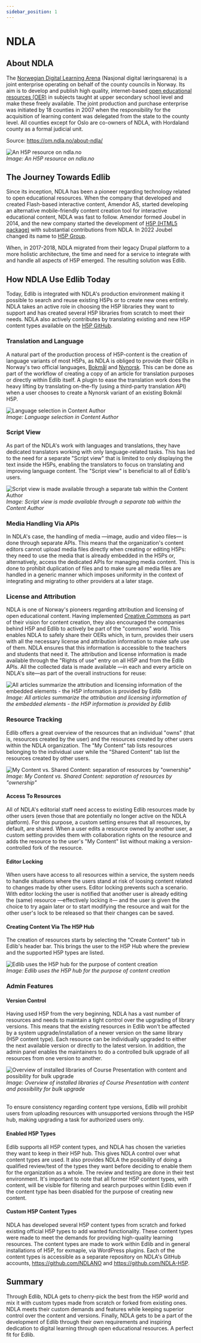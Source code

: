 ```yaml
---
sidebar_position: 1
---
```


# NDLA

## About NDLA
The [Norwegian Digital Learning Arena](https://ndla.no/) (Nasjonal digital læringsarena) is a joint enterprise operating on behalf of the county councils in Norway. Its aim is to develop and publish high quality, internet-based [open educational resources (OER)](https://en.wikipedia.org/wiki/Open_educational_resources) in subjects taught at upper secondary school level and make these freely available. The joint production and purchase enterprise was initiated by 18 counties in 2007 when the responsibility for the acquisition of learning content was delegated from the state to the county level. All counties except for Oslo are co-owners of NDLA, with Hordaland county as a formal judicial unit.

Source: https://om.ndla.no/about-ndla/

<div class="text--center">
    <img class="edlib-image" alt="An H5P resource on ndla.no" src="/img/ndla-case-study1.png" />
    <br/>
    <em>Image: An H5P resource on ndla.no</em>
</div>

## The Journey Towards Edlib
Since its inception, NDLA has been a pioneer regarding technology related to open educational resources. When the company that developed and created Flash-based interactive content, Amendor AS, started developing an alternative mobile-friendly content creation tool for interactive educational content, NDLA was fast to follow. Amendor formed Joubel in 2014, and the new company started the development of [H5P (HTML5 package)](https://h5p.org/content-types-and-applications) with substantial contributions from NDLA. In 2022 Joubel changed its name to [H5P Group](https://h5p.group/).

When, in 2017-2018, NDLA migrated from their legacy Drupal platform to a more holistic architecture, the time and need for a service to integrate with and handle all aspects of H5P emerged. The resulting solution was Edlib.

## How NDLA Use Edlib Today
Today, Edlib is integrated with NDLA's production environment making it possible to search and reuse existing H5Ps or to create new ones entirely. NDLA takes an active role in choosing the H5P libraries they want to support and has created several H5P libraries from scratch to meet their needs. NDLA also actively contributes by translating existing and new H5P content types available on the [H5P GitHub](https://github.com/h5p).

### Translation and Language
A natural part of the production process of H5P-content is the creation of language variants of most H5Ps, as NDLA is obliged to provide their OERs in Norway's two official languages, [Bokmål](https://en.wikipedia.org/wiki/Bokm%C3%A5l) and [Nynorsk](https://en.wikipedia.org/wiki/Nynorsk). This can be done as part of the workflow of creating a copy of an article for translation purposes or directly within Edlib itself. A plugin to ease the translation work does the heavy lifting by translating on-the-fly (using a third-party translation API) when a user chooses to create a Nynorsk variant of an existing Bokmål H5P.

<div class="text--center">
    <img class="edlib-image" alt="Language selection in Content Author" src="/img/ndla-case-study2.png" />
    <br/>
    <em>Image: Language selection in Content Author</em>
</div>

### Script View
As part of the NDLA's work with languages and translations, they have dedicated translators working with only language-related tasks. This has led to the need for a separate "Script view" that is limited to only displaying the text inside the H5Ps, enabling the translators to focus on translating and improving language content. The "Script view" is beneficial to all of Edlib's users.

<div class="text--center">
    <img class="edlib-image" alt="Script view is made available through a separate tab within the Content Author" src="/img/ndla-case-study3.png" />
    <br/>
    <em>Image: Script view is made available through a separate tab within the Content Author</em>
</div>

### Media Handling Via APIs
In NDLA's case, the handling of media &mdash;image, audio and video files&mdash; is done through separate APIs. This means that the organization's content editors cannot upload media files directly when creating or editing H5Ps: they need to use the media that is already embedded in the H5Ps or, alternatively, access the dedicated APIs for managing media content. This is done to prohibit duplication of files and to make sure all media files are handled in a generic manner which imposes uniformity in the context of integrating and migrating to other providers at a later stage.
 
### License and Attribution
NDLA is one of Norway's pioneers regarding attribution and licensing of open educational content. Having implemented [Creative Commons](https://creativecommons.org/) as part of their vision for content creation, they also encouraged the companies behind H5P and Edlib to actively be part of the "commons" world. This enables NDLA to safely share their OERs which, in turn, provides their users with all the necessary license and attribution information to make safe use of them. NDLA ensures that this information is accessible to the teachers and students that need it. The attribution and license information is made available through the "Rights of use" entry on all H5P and from the Edlib APIs. All the collected data is made available &mdash;in each and every article on NDLA's site&mdash;as part of the overall instructions for reuse:

<div class="text--center">
    <img class="edlib-image" alt="All articles summarize the attribution and licensing information of the embedded elements - the H5P information is provided by Edlib" src="/img/ndla-case-study4.png" />
    <br/>
    <em>Image: All articles summarize the attribution and licensing information of the embedded elements - the H5P information is provided by Edlib</em>
</div> 

### Resource Tracking
Edlib offers a great overview of the resources that an individual "owns" (that is, resources created by the user) and the resources created by other users within the NDLA organization. The "My Content" tab lists resources belonging to the individual user while the "Shared Content" tab list the resources created by other users.

<div class="text--center">
    <img class="edlib-image" alt="My Content vs. Shared Content: separation of resources by &quot;ownership&quot;" src="/img/ndla-case-study6.png" />
    <br/>
    <em>Image: My Content vs. Shared Content: separation of resources by &quot;ownership&quot;</em>
</div> 

#### Access To Resources
All of NDLA's editorial staff need access to existing Edlib resources made by other users (even those that are  potentially no longer active on the NDLA platform). For this purpose, a custom setting ensures that all resources, by default, are shared. When a user edits a resource owned by another user, a custom setting provides them with collaboration rights on the resource and adds the resource to the user's "My Content" list without making a version-controlled fork of the resource. 

#### Editor Locking
When users have access to all resources within a service, the system needs to handle situations where the users stand at risk of loosing content related to changes made by other users. Editor locking prevents such a scenario. With editor locking the user is notified that another user is already editing the (same) resource &mdash;effectively locking it&mdash; and the user is given the choice to try again later or to start modifying the resource and wait for the other user's lock to be released so that their changes can be saved.

#### Creating Content Via The H5P Hub
The creation of resources starts by selecting the "Create Content" tab in Edlib's header bar. This brings the user to the H5P Hub where the preview and the supported H5P types are listed.

<div class="text--center">
    <img class="edlib-image" alt="Edlib uses the H5P hub for the purpose of content creation" src="/img/ndla-case-study7.png" />
    <br/>
    <em>Image: Edlib uses the H5P hub for the purpose of content creation</em>
</div> 

### Admin Features

#### Version Control
Having used H5P from the very beginning, NDLA has a vast number of resources and needs to maintain a tight control over the upgrading of library versions. This means that the existing resources in Edlib won't be affected by a system upgrade/installation of a newer version on the same library (H5P content type). Each resource can be individually upgraded to either the next available version or directly to the latest version. In addition, the admin panel enables the maintainers to do a controlled bulk upgrade of all resources from one version to another.

<div class="text--center">
    <img class="edlib-image" alt="Overview of installed libraries of Course Presentation with content and possibility for bulk upgrade" src="/img/ndla-case-study5.png" />
    <br/>
    <em>Image: Overview of installed libraries of Course Presentation with content and possibility for bulk upgrade</em>
    <br/>
    <br/>
</div> 

To ensure consistency regarding content type versions, Edlib will prohibit users from uploading resources with unsupported versions through the H5P hub, making upgrading a task for authorized users only.

#### Enabled H5P Types
Edlib supports all H5P content types, and NDLA has chosen the varieties they want to keep in their H5P hub. This gives NDLA control over what content types are used. It also provides NDLA the possibility of doing a qualified review/test of the types they want before deciding to enable them for the organization as a whole. The review and testing are done in their test environment. It's important to note that all former H5P content types, with content, will be visible for filtering and search purposes within Edlib even if the content type has been disabled for the purpose of creating new content.

#### Custom H5P Content Types
NDLA has developed several H5P content types from scratch and forked existing official H5P types to add wanted functionality. These content types were made to meet the demands for providing high-quality learning resources. The content types are made to work within Edlib and in general installations of H5P, for exmaple, via WordPress plugins. Each of the content types is accessible as a separate repository on NDLA's GitHub accounts, https://github.com/NDLANO and https://github.com/NDLA-H5P.   

## Summary
Through Edlib, NDLA gets to cherry-pick the best from the H5P world and mix it with custom types made from scratch or forked from existing ones. NDLA meets their custom demands and features while keeping superior control over the content and versions. Finally, NDLA gets to be a part of the development of Edlib through their own requirements and inspiring dedication to digital learning through open educational resources. A perfect fit for Edlib. 
